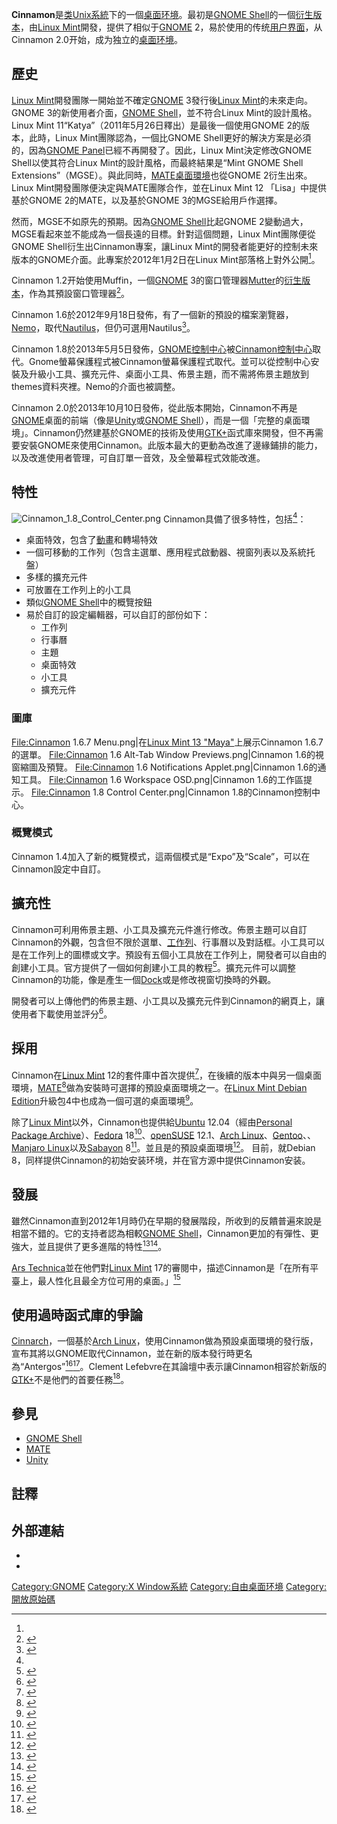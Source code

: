 {{NoteTA|G1=IT|G2=FL}}
{{Infobox software
| name                   = Cinnamon
| logo                   = Cinnamon-logo.svg
| screenshot             = Linux Mint 20.1 Cinnamon eng.png
| screenshot size        = 300px
| caption                = 在[[Linux_Mint|Linux Mint]] 20.1上執行的Cinnamon 5.0
| author                 = Linux Mint 團隊
| developer              = Linux Mint 團隊
| released               = {{Start date|2012|01|02}}
| latest release version = 5.4.2
| latest release date    = {{Release date and age|df=yes|2022|06|21}}<ref>{{cite web|url=https://github.com/linuxmint/Cinnamon/releases|title=Cinnamon-Releases|accessdate=2022-06-21}}</ref>
| latest preview version = 
| latest preview date    = 
| programming language   = [[C语言|C]] 及 [[JavaScript|JavaScript]]
| operating system       = [[类Unix系统|类Unix系统]]
| genre                  = [[桌面環境|桌面環境]]
| license                = [[GNU通用公共许可证|GNU通用公共许可证]]
| website                = {{URL|http://cinnamon-spices.linuxmint.com}} <br/> {{URL|https://github.com/linuxmint/Cinnamon}}
}}

'''Cinnamon'''是[[类Unix系統|类Unix系統]]下的一個[[桌面环境|桌面环境]]。最初是[[GNOME_Shell|GNOME Shell]]的一個[[復刻_(軟體工程)|衍生版本]]，由[[Linux_Mint|Linux Mint]]開發，提供了相似于[[GNOME|GNOME]] 2，易於使用的传统[[用户界面|用户界面]]，从Cinnamon 2.0开始，成为独立的[[桌面环境|桌面环境]]。

==歷史==
[[Linux_Mint|Linux Mint]]開發團隊一開始並不確定[[GNOME|GNOME]] 3發行後[[Linux_Mint|Linux Mint]]的未來走向。GNOME 3的新使用者介面，[[GNOME_Shell|GNOME Shell]]，並不符合Linux Mint的設計風格。Linux Mint 11“Katya”（2011年5月26日釋出）是最後一個使用GNOME 2的版本，此時，Linux Mint團隊認為，一個比GNOME Shell更好的解決方案是必須的，因為[[GNOME_Panel|GNOME Panel]]已經不再開發了。因此，Linux Mint決定修改GNOME Shell以使其符合Linux Mint的設計風格，而最終結果是“Mint GNOME Shell Extensions”（MGSE）。與此同時，[[MATE|MATE]][[桌面環境|桌面環境]]也從GNOME 2衍生出來。Linux Mint開發團隊便決定與MATE團隊合作，並在Linux Mint 12 「Lisa」中提供基於GNOME 2的MATE，以及基於GNOME 3的MGSE給用戶作選擇。

然而，MGSE不如原先的預期。因為[[GNOME_Shell|GNOME Shell]]比起GNOME 2變動過大，MGSE看起來並不能成為一個長遠的目標。針對這個問題，Linux Mint團隊便從GNOME Shell衍生出Cinnamon專案，讓Linux Mint的開發者能更好的控制未來版本的GNOME介面。此專案於2012年1月2日在Linux Mint部落格上對外公開<ref name="introducing cinnamon"/>。

Cinnamon 1.2开始使用Muffin，一個[[GNOME|GNOME]] 3的窗口管理器[[Mutter|Mutter]]的[[復刻_(軟體工程)|衍生版本]]，作為其預設窗口管理器<ref name="cinnamon 1.2">{{cite web |url=http://cinnamon.linuxmint.com/?p=119 |title=Cinnamon 1.2 released |accessdate=2013-07-16 |archive-date=2012-11-01 |archive-url=https://web.archive.org/web/20121101211537/http://cinnamon.linuxmint.com/?p=119 |dead-url=no }}</ref>。

Cinnamon 1.6於2012年9月18日發佈，有了一個新的預設的檔案瀏覽器，[[Nemo|Nemo]]，取代[[Nautilus|Nautilus]]，但仍可選用Nautilus<ref>{{cite web |url=http://cinnamon.linuxmint.com/?p=207 |title=Cinnamon 1.6 Released |access-date=2013-07-16 |archive-url=https://web.archive.org/web/20121130145953/http://cinnamon.linuxmint.com/?p=207 |archive-date=2012-11-30 |dead-url=yes }}</ref>。

Cinnamon 1.8於2013年5月5日發佈，[[GNOME控制中心|GNOME控制中心]]被[[Cinnamon控制中心|Cinnamon控制中心]]取代。Gnome螢幕保護程式被Cinnamon螢幕保護程式取代。並可以從控制中心安裝及升級小工具、擴充元件、桌面小工具、佈景主題，而不需將佈景主題放到themes資料夾裡。Nemo的介面也被調整。

Cinnamon 2.0於2013年10月10日發佈，從此版本開始，Cinnamon不再是[[GNOME|GNOME]]桌面的前端（像是[[Unity_(使用者介面)|Unity]]或[[GNOME_Shell|GNOME Shell]]），而是一個「完整的桌面環境」。Cinnamon仍然建基於GNOME的技術及使用[[GTK+|GTK+]]函式庫來開發，但不再需要安裝GNOME來使用Cinnamon。此版本最大的更動為改進了邊緣鋪排的能力，以及改進使用者管理，可自訂單一音效，及全螢幕程式效能改進。

==特性==
[[File:Cinnamon_1.8_Control_Center.png|right]]
Cinnamon具備了很多特性，包括<ref name="cinnamon 1.2" />：
* 桌面特效，包含了[[動畫|動畫]]和轉場特效
* 一個可移動的工作列（包含主選單、應用程式啟動器、視窗列表以及系統托盤）
* 多樣的擴充元件
* 可放置在工作列上的小工具
* 類似[[GNOME_Shell|GNOME Shell]]中的概覽按鈕
* 易於自訂的設定編輯器，可以自訂的部份如下：
** 工作列
** 行事曆
** 主題
** 桌面特效
** 小工具
** 擴充元件

===圖庫===
<gallery>
File:Cinnamon 1.6.7 Menu.png|在[[Linux_Mint|Linux Mint 13 "Maya"]]上展示Cinnamon 1.6.7的選單。
File:Cinnamon 1.6 Alt-Tab Window Previews.png|Cinnamon 1.6的視窗縮圖及預覽。
File:Cinnamon 1.6 Notifications Applet.png|Cinnamon 1.6的通知工具。
File:Cinnamon 1.6 Workspace OSD.png|Cinnamon 1.6的工作區提示。
File:Cinnamon 1.8 Control Center.png|Cinnamon 1.8的Cinnamon控制中心。
</gallery>

===概覽模式===
Cinnamon 1.4加入了新的概覽模式，這兩個模式是“Expo”及“Scale”，可以在Cinnamon設定中自訂。

==擴充性==
Cinnamon可利用佈景主題、小工具及擴充元件進行修改。佈景主題可以自訂Cinnamon的外觀，包含但不限於選單、[[工作列|工作列]]、行事曆以及對話框。小工具可以是在工作列上的圖標或文字。預設有五個小工具放在工作列上，開發者可以自由的創建小工具。官方提供了一個如何創建小工具的教程<ref>{{cite web |url=http://cinnamon.linuxmint.com/?p=156 |title=How to make a Cinnamon applet (Force Quit applet tutorial) |accessdate=2013-07-16 |archive-date=2012-12-04 |archive-url=https://web.archive.org/web/20121204113500/http://cinnamon.linuxmint.com/?p=156 |dead-url=no }}</ref>。擴充元件可以調整Cinnamon的功能，像是產生一個[[Dock|Dock]]或是修改視窗切換時的外觀。

開發者可以上傳他們的佈景主題、小工具以及擴充元件到Cinnamon的網頁上，讓使用者下載使用並評分<ref>{{cite web |url=http://cinnamon.linuxmint.com/?p=141 |title=New sections for themes, applets and extensions: Cinnamon |accessdate=2013-07-16 |archive-date=2012-05-31 |archive-url=https://web.archive.org/web/20120531205219/http://cinnamon.linuxmint.com/?p=141 |dead-url=no }}</ref>。

==採用==
Cinnamon在[[Linux_Mint|Linux Mint]] 12的套件庫中首次提供<ref name="introducing cinnamon">{{cite web |url=http://blog.linuxmint.com/?p=1910 |title=Introducing Cinnamon |accessdate=2013-07-16 |archive-date=2015-03-16 |archive-url=https://web.archive.org/web/20150316115018/http://blog.linuxmint.com/?p=1910 |dead-url=no }}</ref>，在後續的版本中與另一個桌面環境，[[MATE|MATE]]<ref name="linux mint 13 RC released">{{cite web |url=http://blog.linuxmint.com/?p=2010 |title=Linux Mint 13 "Maya" RC released! |accessdate=2013-07-16 |archive-date=2015-11-22 |archive-url=https://web.archive.org/web/20151122221901/http://blog.linuxmint.com/?p=2010 |dead-url=no }}</ref>做為安裝時可選擇的預設桌面環境之一。在[[Linux_Mint_Debian_Edition|Linux Mint Debian Edition]]升級包4中也成為一個可選的桌面環境<ref>{{cite web|url=http://blog.linuxmint.com/?p=1949|title=Update Pack 4 is out!|accessdate=2013-07-16|archive-date=2013-08-21|archive-url=https://web.archive.org/web/20130821063153/http://blog.linuxmint.com/?p=1949|dead-url=no}}</ref>。

除了[[Linux_Mint|Linux Mint]]以外，Cinnamon也提供給[[Ubuntu|Ubuntu]] 12.04（經由[[Personal_Package_Archive|Personal Package Archive]]）、[[Fedora|Fedora]] 18<ref>{{cite web |url=http://www.redhat.com/about/news/press-archive/2013/1/fedora-18-features-updated-user-interfaces-and-desktop-environments |title=Fedora 18 Features Updated User Interfaces and Desktop Environments |accessdate=2013-07-16 |archive-date=2014-12-04 |archive-url=https://web.archive.org/web/20141204142747/https://www.redhat.com/en/about/press-releases/fedora-18-features-updated-user-interfaces-and-desktop-environments |dead-url=no }}</ref>、[[openSUSE|openSUSE]] 12.1、[[Arch_Linux|Arch Linux]]、[[Gentoo_Linux|Gentoo]]、{{link-en|Pardus linux|Pardus Linux}}、[[Manjaro_Linux|Manjaro Linux]]以及[[Sabayon_Linux|Sabayon]] 8<ref>{{cite web |url=http://www.itworldcanada.com/news/sabayon-linux-8-debuts-with-a-dash-of-cinnamon/144866 |title=Sabayon Linux 8 Debuts with a Dash of Cinnamon |accessdate=2013-07-16 |archive-date=2019-09-24 |archive-url=https://web.archive.org/web/20190924203443/https://www.itworldcanada.com/article/sabayon-linux-8-debuts-with-a-dash-of-cinnamon/45948 |dead-url=no }}</ref>。並且是{{link-en|Snowlinux|Snowlinux}}的預設桌面環境<ref>{{Cite web |url=http://www.snowlinux.de/625-news-snowlinux-4 |title=存档副本 |accessdate=2013-07-16 |archive-date=2013-05-15 |archive-url=https://web.archive.org/web/20130515101856/http://www.snowlinux.de/625-news-snowlinux-4 |dead-url=yes }}</ref>。
目前，就Debian 8，同样提供Cinnamon的初始安装环境，并在官方源中提供Cinnamon安装。

==發展==
雖然Cinnamon直到2012年1月時仍在早期的發展階段，所收到的反饋普遍來說是相當不錯的。它的支持者認為相較[[GNOME_Shell|GNOME Shell]]，Cinnamon更加的有彈性、更強大，並且提供了更多進階的特性<ref>{{cite web |url=http://www.zdnet.com/blog/open-source/linux-mints-cinnamon-a-gnome-3x-shell-fork/10056 |title=Linux Mint's Cinnamon: A GNOME 3.x shell fork |deadurl=yes |archiveurl=https://web.archive.org/web/20120110134423/http://www.zdnet.com/blog/open-source/linux-mints-cinnamon-a-gnome-3x-shell-fork/10056 |archivedate=2012-01-10 |accessdate=2013-07-16 }}</ref><ref>{{cite web |url=http://news.softpedia.com/news/Introducing-Cinnamon-The-GNOME-3-Replacement-244107.shtml |title=Introducing Cinnamon: The GNOME 3 Replacement |accessdate=2013-07-16 |archive-date=2014-04-15 |archive-url=https://web.archive.org/web/20140415172659/http://news.softpedia.com/news/Introducing-Cinnamon-The-GNOME-3-Replacement-244107.shtml |dead-url=no }}</ref>。

[[Ars_Technica|Ars Technica]]並在他們對[[Linux_Mint|Linux Mint]] 17的審閱中，描述Cinnamon是「在所有平臺上，最人性化且最全方位可用的桌面。」<ref>{{cite web|author1=Scott Gilbertson|title=Mint 17 is the perfect place for Linux-ers to wait out Ubuntu uncertainty|url=http://arstechnica.com/gadgets/2014/06/mint-17-the-perfect-place-for-linux-ers-to-wait-out-ubuntu-uncertainty/|publisher=[[Ars_Technica|Ars Technica]]|accessdate=2015-05-31|date=2014-06-24|archive-date=2015-06-02|archive-url=https://web.archive.org/web/20150602201442/http://arstechnica.com/gadgets/2014/06/mint-17-the-perfect-place-for-linux-ers-to-wait-out-ubuntu-uncertainty/|dead-url=no}}</ref>

==使用過時函式庫的爭論==
[[Cinnarch|Cinnarch]]，一個基於[[Arch_Linux|Arch Linux]]，使用Cinnamon做為預設桌面環境的發行版，宣布其將以GNOME取代Cinnamon，並在新的版本發行時更名為“Antergos”<ref>{{cite web|title=DistroWatch.com: Antergos|url=http://distrowatch.com/table.php?distribution=antergos|accessdate=2013-05-20|archive-date=2013-08-06|archive-url=https://web.archive.org/web/20130806092201/http://distrowatch.com/table.php?distribution=antergos|dead-url=no}}</ref><ref>{{cite web |url=http://www.cinnarch.com/important-notice-the-future-of-cinnarch/ |title=Important Notice: The future of Cinnarch |deadurl=yes |archiveurl=https://web.archive.org/web/20130425150909/http://www.cinnarch.com/important-notice-the-future-of-cinnarch/ |archivedate=2013-04-25 |accessdate=2013-07-16 }}</ref>。Clement Lefebvre在其論壇中表示讓Cinnamon相容於新版的[[GTK+|GTK+]]不是他們的首要任務<ref>{{cite web |url=https://github.com/linuxmint/Cinnamon/issues/1828#issuecomment-16286688 |title=Cinnamon needs some love |accessdate=2013-07-16 |archive-date=2019-02-15 |archive-url=https://web.archive.org/web/20190215125704/https://github.com/linuxmint/Cinnamon/issues/1828#issuecomment-16286688 |dead-url=no }}</ref>。

== 參見 ==
{{Portal box|Linux|自由軟體}}
* [[GNOME_Shell|GNOME Shell]]
* [[MATE|MATE]]
* [[Unity_(使用者介面)|Unity]]

==註釋==
{{Reflist|colwidth=30em}}

==外部連結==
{{commons category|Cinnamon (desktop environment)}}
* {{Official website|http://cinnamon.linuxmint.com}}
* {{URL|http://cinnamon-spices.linuxmint.com|官方套件庫}}

{{X desktop environments and window managers}}
{{GNOME|state=collapsed}}
{{GTK|state=collapsed}}

[[Category:GNOME|Category:GNOME]]
[[Category:X_Window系統|Category:X Window系統]]
[[Category:自由桌面环境|Category:自由桌面环境]]
[[Category:開放原始碼|Category:開放原始碼]]